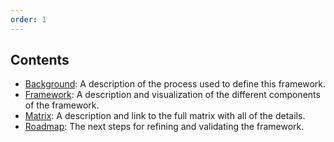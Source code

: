 ```yaml
---
order: 1
---
```


## Contents

* [Background](/daf/background/): A description of the process used to define this framework.
* [Framework](/daf/framework/): A description and visualization of the different components of the framework.
* [Matrix](/daf/matrix/): A description and link to the full matrix with all of the details.
* [Roadmap](/daf/roadmap/): The next steps for refining and validating the framework.
